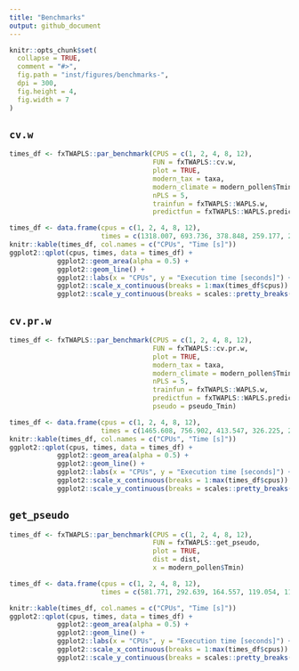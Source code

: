 ```yaml
---
title: "Benchmarks"
output: github_document
---
```


```r
knitr::opts_chunk$set(
  collapse = TRUE,
  comment = "#>",
  fig.path = "inst/figures/benchmarks-",
  dpi = 300, 
  fig.height = 4,
  fig.width = 7
)
```


## `cv.w`
```r
times_df <- fxTWAPLS::par_benchmark(CPUS = c(1, 2, 4, 8, 12),
                                    FUN = fxTWAPLS::cv.w, 
                                    plot = TRUE, 
                                    modern_tax = taxa, 
                                    modern_climate = modern_pollen$Tmin, 
                                    nPLS = 5, 
                                    trainfun = fxTWAPLS::WAPLS.w, 
                                    predictfun = fxTWAPLS::WAPLS.predict.w)
```

```r
times_df <- data.frame(cpus = c(1, 2, 4, 8, 12),
                       times = c(1318.007, 693.736, 378.848, 259.177, 240.585))
knitr::kable(times_df, col.names = c("CPUs", "Time [s]"))
ggplot2::qplot(cpus, times, data = times_df) + 
            ggplot2::geom_area(alpha = 0.5) + 
            ggplot2::geom_line() + 
            ggplot2::labs(x = "CPUs", y = "Execution time [seconds]") +
            ggplot2::scale_x_continuous(breaks = 1:max(times_df$cpus)) + 
            ggplot2::scale_y_continuous(breaks = scales::pretty_breaks(10))
```

## `cv.pr.w`
```r
times_df <- fxTWAPLS::par_benchmark(CPUS = c(1, 2, 4, 8, 12),
                                    FUN = fxTWAPLS::cv.pr.w, 
                                    plot = TRUE, 
                                    modern_tax = taxa, 
                                    modern_climate = modern_pollen$Tmin, 
                                    nPLS = 5, 
                                    trainfun = fxTWAPLS::WAPLS.w, 
                                    predictfun = fxTWAPLS::WAPLS.predict.w,
                                    pseudo = pseudo_Tmin)
```

```r
times_df <- data.frame(cpus = c(1, 2, 4, 8, 12),
                       times = c(1465.608, 756.902, 413.547, 326.225, 231.002))
knitr::kable(times_df, col.names = c("CPUs", "Time [s]"))
ggplot2::qplot(cpus, times, data = times_df) + 
            ggplot2::geom_area(alpha = 0.5) + 
            ggplot2::geom_line() + 
            ggplot2::labs(x = "CPUs", y = "Execution time [seconds]") +
            ggplot2::scale_x_continuous(breaks = 1:max(times_df$cpus)) + 
            ggplot2::scale_y_continuous(breaks = scales::pretty_breaks(10))
```

## `get_pseudo`
```r
times_df <- fxTWAPLS::par_benchmark(CPUS = c(1, 2, 4, 8, 12),
                                    FUN = fxTWAPLS::get_pseudo, 
                                    plot = TRUE, 
                                    dist = dist, 
                                    x = modern_pollen$Tmin)
```

```r
times_df <- data.frame(cpus = c(1, 2, 4, 8, 12),
                       times = c(581.771, 292.639, 164.557, 119.054, 119.959))

knitr::kable(times_df, col.names = c("CPUs", "Time [s]"))
ggplot2::qplot(cpus, times, data = times_df) + 
            ggplot2::geom_area(alpha = 0.5) + 
            ggplot2::geom_line() + 
            ggplot2::labs(x = "CPUs", y = "Execution time [seconds]") +
            ggplot2::scale_x_continuous(breaks = 1:max(times_df$cpus)) + 
            ggplot2::scale_y_continuous(breaks = scales::pretty_breaks(10))
```
